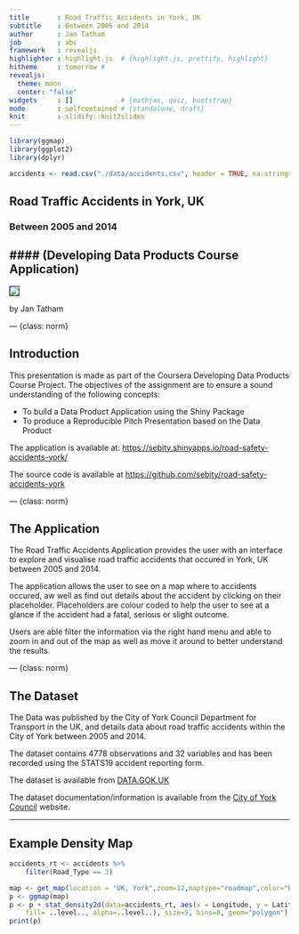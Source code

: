 ```yaml
---
title       : Road Traffic Accidents in York, UK
subtitle    : Between 2005 and 2014
author      : Jan Tatham
job         : abc
framework   : revealjs
highlighter : highlight.js  # {highlight.js, prettify, highlight}
hitheme     : tomorrow #
revealjs:
  theme: moon
  center: "false"
widgets     : []            # {mathjax, quiz, bootstrap}
mode        : selfcontained # {standalone, draft}
knit        : slidify::knit2slides
---
```


```r
library(ggmap)
library(ggplot2)
library(dplyr)

accidents <- read.csv("./data/accidents.csv", header = TRUE, na.strings = c("","NA","-1"))
```

<style>
.reveal p {
  color: #eeeeee;
  padding-bottom: 20px;
}

.reveal li {
  color: #aaaaaa;
  padding-bottom: 20px;
}

.reveal .norm p {
  text-align: left;
}

.reveal ul {
  display: block;
  text-align: left;
}

</style>


## Road Traffic Accidents in York, UK

### Between 2005 and 2014

#### (Developing Data Products Course Application)
-----------------------------------------

<img src="assets/img/rta.png" border="1">

by Jan Tatham

--- {class:  norm}

## Introduction

This presentation is made as part of the Coursera Developing Data Products Course Project.  The objectives of the assignment are to ensure a sound understanding of the following concepts:

* To build a Data Product Application using the Shiny Package
* To produce a Reproducible Pitch Presentation based on the Data Product

The application is available at: [https://sebity.shinyapps.io/road-safety-accidents-york/](https://sebity.shinyapps.io/road-safety-accidents-york/)

The source code is available at [https://github.com/sebity/road-safety-accidents-york](https://github.com/sebity/road-safety-accidents-york)


--- {class:  norm}

## The Application

The Road Traffic Accidents Application provides the user with an interface to explore and visualise road traffic accidents that occured in York, UK between 2005 and 2014.

The application allows the user to see on a map where to accidents occured, aw well as find out details about the accident by clicking on their placeholder.  Placeholders are colour coded to help the user to see at a glance if the accident had a fatal, serious or slight outcome.

Users are able filter the information via the right hand menu and able to zoom in and out of the map as well as move it around to better understand the results.

--- {class:  norm}

## The Dataset

The Data was published by the City of York Council Department for Transport in the UK, and details data about road traffic accidents within the City of York between 2005 and 2014.

The dataset contains 4778 observations and 32 variables and has been recorded using the STATS19 accident reporting form.

The dataset is available from [DATA.GOK.UK](http://data.yorkopendata.org/dataset/c0eec478-ef19-4234-826f-8efb9563eda2/resource/aa8bcb3d-3945-4347-adc9-24d8e1d3e05c/download/accidents.csv)

The dataset documentation/information is available from the [City of York Council](https://data.yorkopendata.org/dataset/road-safety) website.


---

## Example Density Map

```r
accidents_rt <- accidents %>%
    filter(Road_Type == 3)
```

```r
map <- get_map(location = "UK, York",zoom=12,maptype="roadmap",color="bw")
p <- ggmap(map)
p <- p + stat_density2d(data=accidents_rt, aes(x = Longitude, y = Latitude,
    fill= ..level.., alpha=..level..), size=5, bins=8, geom="polygon")
print(p)
```
